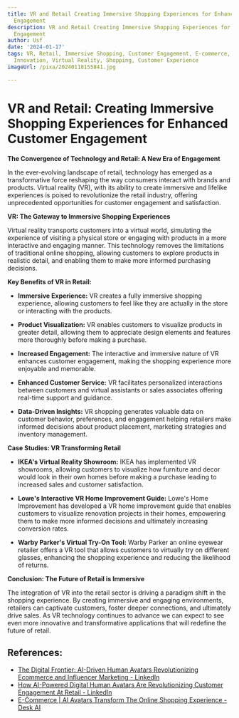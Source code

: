 ```yaml
---
title: VR and Retail Creating Immersive Shopping Experiences for Enhanced Customer
  Engagement
description: VR and Retail Creating Immersive Shopping Experiences for Enhanced Customer
  Engagement
author: Usf
date: '2024-01-17'
tags: VR, Retail, Immersive Shopping, Customer Engagement, E-commerce, Technology,
  Innovation, Virtual Reality, Shopping, Customer Experience
imageUrl: /pixa/20240118155841.jpg

---
```

#  VR and Retail: Creating Immersive Shopping Experiences for Enhanced  Customer Engagement

**The Convergence of Technology and Retail: A New Era of Engagement**

In the ever-evolving  landscape of retail,  technology has emerged as a transformative force reshaping the way consumers interact with brands  and  products. Virtual reality (VR), with its ability to create immersive and lifelike  experiences is poised to revolutionize the retail industry, offering unprecedented opportunities for customer engagement and satisfaction.

**VR: The Gateway to Immersive Shopping Experiences**

Virtual reality transports customers into a virtual world, simulating the experience of visiting a physical store or engaging with products in a  more interactive and engaging manner. This technology removes the limitations of traditional online shopping, allowing customers  to explore  products in realistic detail, and enabling them  to make more informed purchasing decisions.

**Key Benefits of VR in Retail:**

- **Immersive Experience:** VR creates a fully immersive shopping experience, allowing customers to feel like they are actually in the store or  interacting with the products.


- **Product Visualization:** VR enables customers  to visualize products  in greater detail, allowing  them to appreciate design elements and features more thoroughly before making  a purchase.


- **Increased Engagement:** The interactive and immersive  nature of VR enhances customer engagement, making  the shopping  experience more enjoyable and memorable.


- **Enhanced Customer Service:** VR facilitates personalized interactions between customers and virtual assistants or sales  associates offering real-time support and guidance.


- **Data-Driven Insights:** VR shopping generates valuable data on customer behavior, preferences, and  engagement helping retailers make informed decisions  about product placement, marketing strategies  and inventory management.

**Case Studies: VR Transforming Retail**

- **IKEA's Virtual Reality Showroom:** IKEA  has implemented VR showrooms, allowing customers to  visualize how furniture and decor would look in their own homes before making  a purchase leading  to increased sales and customer  satisfaction.


- **Lowe's  Interactive VR Home Improvement Guide:** Lowe's Home Improvement has developed a VR home  improvement guide that enables customers to visualize renovation  projects in  their homes, empowering them to make more informed decisions  and ultimately increasing conversion rates.


- **Warby Parker's Virtual Try-On Tool:** Warby Parker an online eyewear retailer  offers a VR tool that allows customers to virtually  try on different glasses, enhancing the shopping experience  and reducing the likelihood of returns.

**Conclusion:  The Future of  Retail is Immersive**

The integration of VR into the retail sector is driving a paradigm shift in  the shopping experience. By creating immersive and engaging environments, retailers can  captivate customers, foster deeper connections, and ultimately drive sales. As VR technology continues to advance  we can expect to see even more innovative  and transformative applications that will redefine the future of retail.

## References:
- [The Digital Frontier: AI-Driven Human Avatars Revolutionizing Ecommerce and Influencer Marketing - LinkedIn](https://www.linkedin.com/pulse/digital-frontier-ai-driven-human-avatars-ecommerce-whitaker)
- [How AI-Powered Digital Human Avatars Are Revolutionizing Customer Engagement At Retail - LinkedIn](https://www.linkedin.com/pulse/how-ai-powered-digital-human-avatars-revolutionizing?trk=organization_guest_main-feed-card_feed-article-content)
- [E-Commerce | AI Avatars Transform The Online Shopping Experience - Desk AI](https://www.desks.ai/retail/)
